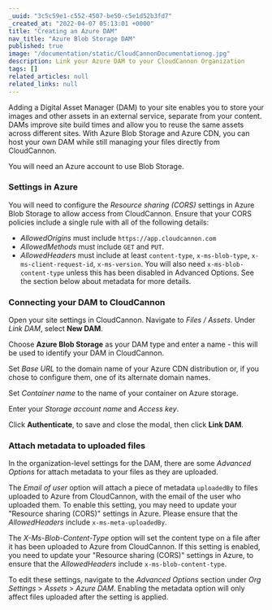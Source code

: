 ```yaml
---
_uuid: "3c5c59e1-c552-4507-be50-c5e1d52b3fd7"
_created_at: "2022-04-07 05:13:01 +0000"
title: "Creating an Azure DAM"
nav_title: "Azure Blob Storage DAM"
published: true
image: "/documentation/static/CloudCannonDocumentationog.jpg"
description: Link your Azure DAM to your CloudCannon Organization
tags: []
related_articles: null
related_links: null
---
```


Adding a Digital Asset Manager (DAM) to your site enables you to store your images and other assets in an external service, separate from your content. DAMs improve site build times and allow you to reuse the same assets across different sites. With Azure Blob Storage and Azure CDN, you can host your own DAM while still managing your files directly from CloudCannon.

You will need an Azure account to use Blob Storage.

### Settings in Azure

You will need to configure the *Resource sharing (CORS)* settings in Azure Blob Storage to allow access from CloudCannon. Ensure that your CORS policies include a single rule with all of the following details:

* *AllowedOrigins* must include `https://app.cloudcannon.com`
* *AllowedMethods* must include `GET` and `PUT`.
* *AllowedHeaders* must include at least `content-type`, `x-ms-blob-type`, `x-ms-client-request-id`, `x-ms-version`. You will also need `x-ms-blob-content-type` unless this has been disabled in Advanced Options. See the section below about metadata for more details.

### Connecting your DAM to CloudCannon

Open your site settings in CloudCannon. Navigate to *Files* */* *Assets*. Under *Link DAM*, select **New DAM**.

Choose **Azure Blob Storage** as your DAM type and enter a name - this will be used to identify your DAM in CloudCannon.

Set *Base URL* to the domain name of your Azure CDN distribution or, if you chose to configure them, one of its alternate domain names.

Set *Container name* to the name of your container on Azure storage.

Enter your *Storage account name* and *Access key*.

Click **Authenticate**, to save and close the modal, then click **Link DAM**.

### Attach metadata to uploaded files

In the organization-level settings for the DAM, there are some *Advanced Options* for attach metadata to your files as they are uploaded.

The *Email of user* option will attach a piece of metadata `uploadedBy` to files uploaded to Azure from CloudCannon, with the email of the user who uploaded them. To enable this setting, you may need to update your "Resource sharing (CORS)" settings in Azure. Please ensure that the *AllowedHeaders* include `x-ms-meta-uploadedBy`.

The *X-Ms-Blob-Content-Type* option will set the content type on a file after it has been uploaded to Azure from CloudCannon. If this setting is enabled, you need to update your "Resource sharing (CORS)" settings in Azure, to ensure that the *AllowedHeaders* include `x-ms-blob-content-type`.

To edit these settings, navigate to the _Advanced Options_ section under _Org Settings_ > _Assets_ > _Azure DAM_. Enabling the metadata option will only affect files uploaded after the setting is applied. 

